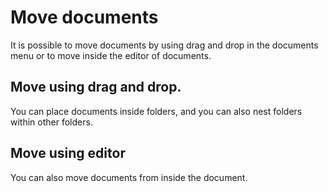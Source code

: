 
# Move documents

It is possible to move documents by using drag and drop in the documents menu or to move inside the editor of documents. 

## Move using drag and drop. 

You can place documents inside folders, and you can also nest folders within other folders.

<ReactPlayer 
    playing={false} 
    controls url="https://storage.googleapis.com/writeopia-resources/docusaurus/selecting_documents.mov" 
    width="100%"       
    height="600px" />

## Move using editor

You can also move documents from inside the document. 

<ReactPlayer 
    playing={false} 
    controls url="https://storage.googleapis.com/writeopia-resources/docusaurus/moving_from_editor.mov" 
    width="100%"       
    height="600px" />